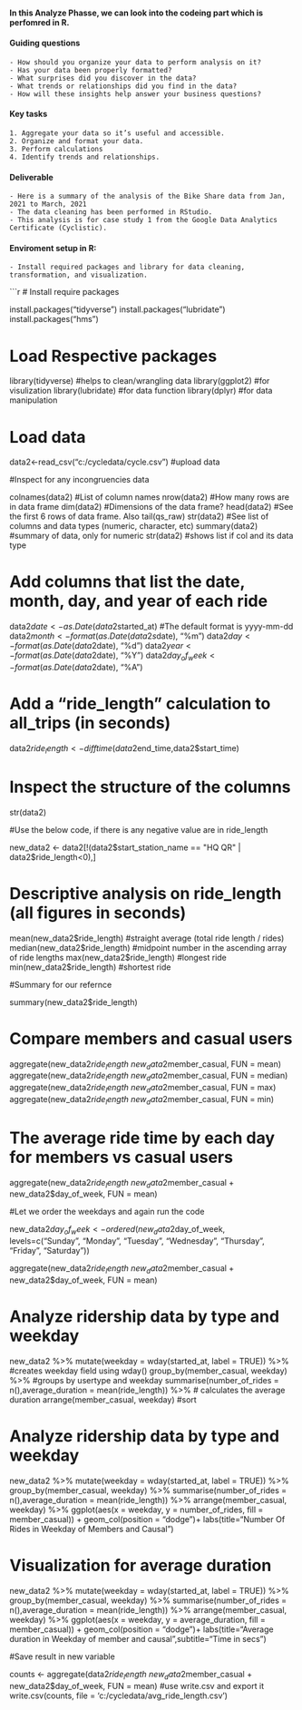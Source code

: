 #### In this Analyze Phasse, we can look into the codeing part which is perfomred in R.

#### Guiding questions

    - How should you organize your data to perform analysis on it?
    - Has your data been properly formatted?
    - What surprises did you discover in the data?
    - What trends or relationships did you find in the data?
    - How will these insights help answer your business questions?

#### Key tasks

    1. Aggregate your data so it’s useful and accessible.
    2. Organize and format your data.
    3. Perform calculations
    4. Identify trends and relationships.

#### Deliverable

    - Here is a summary of the analysis of the Bike Share data from Jan, 2021 to March, 2021
    - The data cleaning has been performed in RStudio.
    - This analysis is for case study 1 from the Google Data Analytics Certificate (Cyclistic).

    

#### Enviroment setup in R:

    - Install required packages and library for data cleaning, transformation, and visualization.


```r

# Install require packages 

install.packages("tidyverse")
install.packages("lubridate")
install.packages("hms")

# Load Respective packages

library(tidyverse) #helps to clean/wrangling data
library(ggplot2) #for visulization
library(lubridate) #for data function
library(dplyr) #for data manipulation

# Load data

data2<-read_csv("c:/cycledata/cycle.csv") #upload data


#Inspect for any incongruencies data

colnames(data2)  #List of column names
nrow(data2)  #How many rows are in data frame
dim(data2)  #Dimensions of the data frame?
head(data2)  #See the first 6 rows of data frame.  Also tail(qs_raw)
str(data2)  #See list of columns and data types (numeric, character, etc)
summary(data2) #summary of data, only for numeric
str(data2) #shows list if col and its data type

# Add columns that list the date, month, day, and year of each ride

data2$date <- as.Date(data2$started_at) #The default format is yyyy-mm-dd
data2$month <- format(as.Date(data2s$date), "%m")
data2$day <- format(as.Date(data2$date), "%d")
data2$year <- format(as.Date(data2$date), "%Y")
data2$day_of_week <- format(as.Date(data2$date), "%A")


# Add a "ride_length" calculation to all_trips (in seconds)

data2$ride_length<-difftime(data2$end_time,data2$start_time)


# Inspect the structure of the columns
str(data2)
 
 
#Use the below code, if there is any negative value are in ride_length

new_data2 <- data2[!(data2$start_station_name == "HQ QR" | data2$ride_length<0),]


# Descriptive analysis on ride_length (all figures in seconds)

mean(new_data2$ride_length) #straight average (total ride length / rides)
median(new_data2$ride_length) #midpoint number in the ascending array of ride lengths
max(new_data2$ride_length) #longest ride
min(new_data2$ride_length) #shortest ride

#Summary for our refernce

summary(new_data2$ride_length)


# Compare members and casual users

aggregate(new_data2$ride_length~ new_data2$member_casual, FUN = mean)
aggregate(new_data2$ride_length ~new_data2$member_casual, FUN = median)
aggregate(new_data2$ride_length ~new_data2$member_casual, FUN = max)
aggregate(new_data2$ride_length ~new_data2$member_casual, FUN = min)


# The average ride time by each day for members vs casual users

aggregate(new_data2$ride_length ~ new_data2$member_casual + new_data2$day_of_week, FUN = mean)

#Let we order the weekdays and again run the code

new_data2$day_of_week <- ordered(new_data2$day_of_week, levels=c("Sunday", "Monday", "Tuesday", "Wednesday", "Thursday", "Friday", "Saturday"))

aggregate(new_data2$ride_length ~ new_data2$member_casual + new_data2$day_of_week, FUN = mean)


# Analyze ridership data by type and weekday

new_data2 %>% 
  mutate(weekday = wday(started_at, label = TRUE)) %>%  #creates weekday field using wday()
  group_by(member_casual, weekday) %>%  #groups by usertype and weekday
  summarise(number_of_rides = n(),average_duration = mean(ride_length)) %>% 	# calculates the average duration
  arrange(member_casual, weekday)		#sort

# Analyze ridership data by type and weekday

new_data2 %>% 
  mutate(weekday = wday(started_at, label = TRUE)) %>% 
  group_by(member_casual, weekday) %>% 
  summarise(number_of_rides = n(),average_duration = mean(ride_length)) %>% 
  arrange(member_casual, weekday)  %>% 
  ggplot(aes(x = weekday, y = number_of_rides, fill = member_casual)) +
  geom_col(position = "dodge")+
  labs(title="Number Of Rides in Weekday of Members and Causal")

# Visualization for average duration


new_data2 %>% 
  mutate(weekday = wday(started_at, label = TRUE)) %>% 
  group_by(member_casual, weekday) %>% 
  summarise(number_of_rides = n(),average_duration = mean(ride_length)) %>% 
  arrange(member_casual, weekday)  %>% 
  ggplot(aes(x = weekday, y = average_duration, fill = member_casual)) +
  geom_col(position = "dodge")+
  labs(title="Average duration in Weekday of member and causal",subtitle="Time in secs")

#Save result in new variable

counts <- aggregate(data2$ride_length ~ new_data2$member_casual + new_data2$day_of_week, FUN = mean)
#use write.csv and export it
write.csv(counts, file = 'c:/cycledata/avg_ride_length.csv')
  
